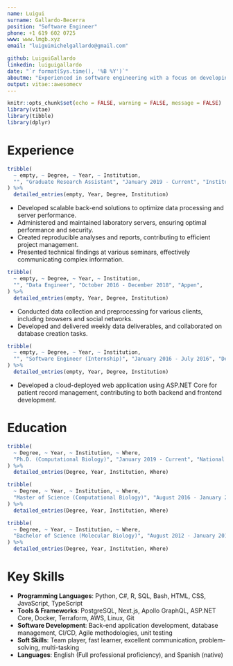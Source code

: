 ```yaml
---
name: Luigui
surname: Gallardo-Becerra
position: "Software Engineer"
phone: +1 619 602 0725
www: www.lmgb.xyz
email: "luiguimichelgallardo@gmail.com"

github: LuiguiGallardo
linkedin: luiguigallardo
date: "`r format(Sys.time(), '%B %Y')`"
aboutme: "Experienced in software engineering with a focus on developing robust, scalable, and maintainable back-end applications. Proven track record in managing complex software projects and collaborating with cross-functional teams to deliver high-quality solutions."
output: vitae::awesomecv
---
```


```r
knitr::opts_chunk$set(echo = FALSE, warning = FALSE, message = FALSE)
library(vitae)
library(tibble)
library(dplyr)
```
# Experience

```r
tribble(
  ~ empty, ~ Degree, ~ Year, ~ Institution,
  "", "Graduate Research Assistant", "January 2019 - Current", "Institute of Biotechnology, UNAM",  
) %>% 
  detailed_entries(empty, Year, Degree, Institution)
```
* Developed scalable back-end solutions to optimize data processing and server performance.
* Administered and maintained laboratory servers, ensuring optimal performance and security.
* Created reproducible analyses and reports, contributing to efficient project management.
* Presented technical findings at various seminars, effectively communicating complex information.

```r
tribble(
  ~ empty, ~ Degree, ~ Year, ~ Institution,
  "", "Data Engineer", "October 2016 - December 2018", "Appen",  
) %>% 
  detailed_entries(empty, Year, Degree, Institution)
```

* Conducted data collection and preprocessing for various clients, including browsers and social networks.
* Developed and delivered weekly data deliverables, and collaborated on database creation tasks.

```r
tribble(
  ~ empty, ~ Degree, ~ Year, ~ Institution,
  "", "Software Engineer (Internship)", "January 2016 - July 2016", "Dept. of Computer Science, CUCEI",  
) %>% 
  detailed_entries(empty, Year, Degree, Institution)
```

* Developed a cloud-deployed web application using ASP.NET Core for patient record management, contributing to both backend and frontend development.

# Education
```r
tribble(
  ~ Degree, ~ Year, ~ Institution, ~ Where,
  "Ph.D. (Computational Biology)", "January 2019 - Current", "National Autonomous University of Mexico", "Mexico City, Mexico"
) %>% 
  detailed_entries(Degree, Year, Institution, Where)
```


```r
tribble(
  ~ Degree, ~ Year, ~ Institution, ~ Where,
  "Master of Science (Computational Biology)", "August 2016 - January 2019", "National Autonomous University of Mexico", "Mexico City, Mexico"
) %>% 
  detailed_entries(Degree, Year, Institution, Where)
```


```r
tribble(
  ~ Degree, ~ Year, ~ Institution, ~ Where,
  "Bachelor of Science (Molecular Biology)", "August 2012 - January 2016", "University of Guadalajara", "Guadalajara, Mexico"
) %>% 
  detailed_entries(Degree, Year, Institution, Where)
```


# Key Skills
* **Programming Languages**: Python, C#, R, SQL, Bash, HTML, CSS, JavaScript, TypeScript
* **Tools & Frameworks**: PostgreSQL, Next.js, Apollo GraphQL, ASP.NET Core, Docker, Terraform, AWS, Linux, Git
* **Software Development**: Back-end application development, database management, CI/CD, Agile methodologies, unit testing
* **Soft Skills**: Team player, fast learner, excellent communication, problem-solving, multi-tasking
* **Languages**: English (Full professional proficiency), and Spanish (native)
